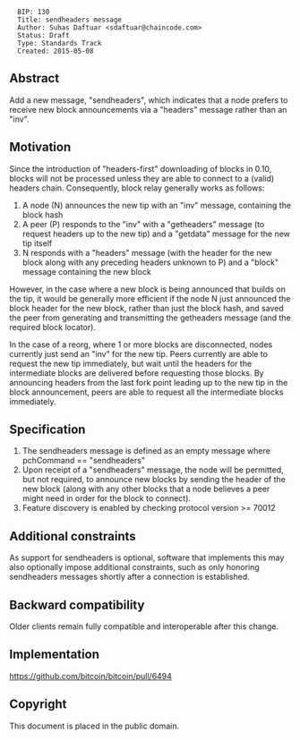 <pre>
  BIP: 130
  Title: sendheaders message
  Author: Suhas Daftuar <sdaftuar@chaincode.com>
  Status: Draft
  Type: Standards Track
  Created: 2015-05-08
</pre>

==Abstract==

Add a new message, "sendheaders", which indicates that a node prefers to receive new block announcements via a "headers" message rather than an "inv".

==Motivation==

Since the introduction of "headers-first" downloading of blocks in 0.10, blocks will not be processed unless
they are able to connect to a (valid) headers chain.  Consequently, block relay generally works
as follows:
# A node (N) announces the new tip with an "inv" message, containing the block hash
# A peer (P) responds to the "inv" with a "getheaders" message (to request headers up to the new tip) and a "getdata" message for the new tip itself
# N responds with a "headers" message (with the header for the new block along with any preceding headers unknown to P) and a "block" message containing the new block

However, in the case where a new block is being announced that builds on the tip, it would be generally more efficient if the node N just announced the block header for the new block, rather than just the block hash, and saved the peer from generating and transmitting the getheaders message (and the required block locator).

In the case of a reorg, where 1 or more blocks are disconnected, nodes currently just send an "inv" for the new tip.  Peers currently are able to request the new tip immediately, but wait until the headers for the intermediate blocks are delivered before requesting those blocks.  By announcing headers from the last fork point leading up to the new tip in the block announcement, peers are able to request all the intermediate blocks immediately.

==Specification==

# The sendheaders message is defined as an empty message where pchCommand == "sendheaders"
# Upon receipt of a "sendheaders" message, the node will be permitted, but not required, to announce new blocks by sending the header of the new block (along with any other blocks that a node believes a peer might need in order for the block to connect).
# Feature discovery is enabled by checking protocol version >= 70012

==Additional constraints==

As support for sendheaders is optional, software that implements this may also optionally impose additional constraints, such as only honoring sendheaders messages shortly after a connection is established.

==Backward compatibility==

Older clients remain fully compatible and interoperable after this change.

==Implementation==

https://github.com/bitcoin/bitcoin/pull/6494

==Copyright==

This document is placed in the public domain.

